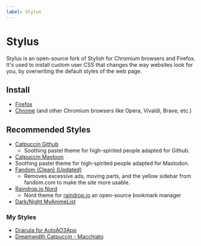 ```yaml
---
label: Stylus
---
```


# Stylus

Stylus is an open-source fork of Stylish for Chromium browsers and Firefox. It's
used to install custom user CSS that changes the way websites look for you, by
overwriting the default styles of the web page.

## Install

- [Firefox](https://addons.mozilla.org/firefox/addon/styl-us/)
- [Chrome](https://chrome.google.com/webstore/detail/stylus/clngdbkpkpeebahjckkjfobafhncgmne)
  (and other Chromium browsers like Opera, Vivaldi, Brave, etc.)

## Recommended Styles

- [Catpuccin Github](https://github.com/catppuccin/github)
  - Soothing pastel theme for high-spirited people adapted for Github.
- [Catpuccin Mastoon](https://github.com/catppuccin/mastodon)
- Soothing pastel theme for high-spirited people adapted for Mastodon.
- [Fandom (Clean) (Updated)](https://userstyles.world/style/4456/fandom-clean-updated)
  - Removes excessive ads, moving parts, and the yellow sidebar from fandom.com
    to make the site more usable.
- [Raindrop.io Nord](https://userstyles.world/style/1420/raindrop-nord-dark)
  - Nord theme for [raindrop.io](https://raindrop.io/) an open-source bookmark
    manager
- [Dark/Night MyAnimeList](https://github.com/cicerakes/DarkNight-MyAnimeList)

### My Styles

- [Dracula for AutoAO3App](https://draculatheme.com/auto-ao3-app)
- [Dreamwidth Catpuccin - Macchiato](https://github.com/enigmalea/dw-catpuccin)
